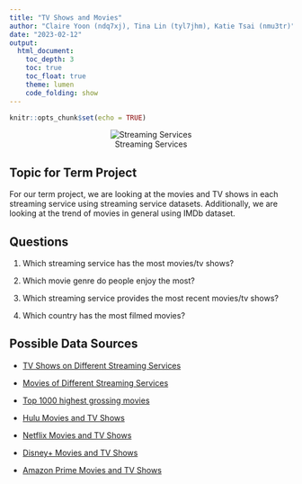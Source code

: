 ```yaml
---
title: "TV Shows and Movies"
author: "Claire Yoon (ndq7xj), Tina Lin (tyl7jhm), Katie Tsai (nmu3tr)"
date: "2023-02-12"
output: 
  html_document:
    toc_depth: 3
    toc: true
    toc_float: true
    theme: lumen
    code_folding: show
---
```


```r
knitr::opts_chunk$set(echo = TRUE)
```

<center> ![Streaming Services](/Users/claire/Desktop/Spring2023/DS2003/Movies_and_TV_Shows/streaming_service.png) </center>

## Topic for Term Project

For our term project, we are looking at the movies and TV shows in each streaming service using streaming service datasets. Additionally, we are looking at the trend of movies in general using IMDb dataset.

## Questions

1) Which streaming service has the most movies/tv shows?

2) Which movie genre do people enjoy the most?

3) Which streaming service provides the most recent movies/tv shows?

4) Which country has the most filmed movies?

## Possible Data Sources

* [TV Shows on Different Streaming Services](https://www.kaggle.com/datasets/ruchi798/tv-shows-on-netflix-prime-video-hulu-and-disney)

* [Movies of Different Streaming Services](https://www.kaggle.com/datasets/ruchi798/movies-on-netflix-prime-video-hulu-and-disney)

* [Top 1000 highest grossing movies](https://www.kaggle.com/datasets/sanjeetsinghnaik/top-1000-highest-grossing-movies)

* [Hulu Movies and TV Shows](https://www.kaggle.com/datasets/shivamb/hulu-movies-and-tv-shows)

* [Netflix Movies and TV Shows](https://www.kaggle.com/datasets/shivamb/netflix-shows )

* [Disney+ Movies and TV Shows](https://www.kaggle.com/datasets/shivamb/disney-movies-and-tv-shows )

* [Amazon Prime Movies and TV Shows](https://www.kaggle.com/datasets/shivamb/amazon-prime-movies-and-tv-shows )

